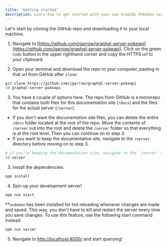 ```yaml
---
title: 'Getting started'
description: Learn how to get started with your own GraphQL Pokédex server.
---
```


Let's start by cloning the GitHub repo and downloading it to your local machine.

1. Navigate to [https://github.com/jgarrow/graphql-server-pokeapi](https://github.com/jgarrow/graphql-server-pokeapi). Click on the green `Code` button in the upper righthand corner and copy the HTTPS url to your clipboard.

2. Open your terminal and download the repo to your computer, pasting in that url from GitHub after `clone`:

```bash
git clone https://github.com/jgarrow/graphql-server-pokeapi
cd graphql-server-pokeapi
```

3. You have a couple of options here. The repo from GitHub is a monorepo that contains both files for this documentation site (`/docs`) and the files for the actual server (`/server`).

-   If you don't want the documentation site files, you can delete the entire `/docs` folder located at the root of the repo. Move the contents of `/server` out into the root and delete the `/server` folder so that everything is at the root level. Then you can continue on to step 3.
-   If you want to keep the documentation site, navigate to the `/server` directory before moving on to step 3.

```bash
# if you're keeping the documentation site, navigate to the `/server` directory before install the dependencies
cd server
```

3. Install the dependencies:

```bash
npm install
```

4. Spin up your development server!

```bash
npm run start
```

\*\*`nodemon` has been installed for hot reloading whenever changes are made and saved. This way, you don't have to kill and restart the server every time you save changes. To use this feature, use the following start command instead:

```bash
npm run server
```

5. Navigate to [http://localhost:4000/](http://localhost:4000/) and start querying!
